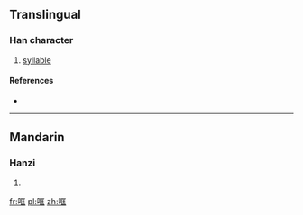 ==Translingual==

===Han character===
{{Han char|rn=30|rad=口|as=06|sn=9|four=|canj=口尸一土 (RSMG), XX口尸一 (XXRSM)}}

# [[syllable]]

====References====
* {{Han ref|kx=0189.271|hdz=10611.020|uh=54D0|ud=21712}}

----

==Mandarin==

===Hanzi===
{{cmn-hanzi|pin=[[è]] ([[e4]]), [[kuāng]] ([[kuang1]]), [[yā]] ([[ya1]]), [[yǎ]] ([[ya3]])|wg=o<sup>4</sup>, k'uang<sup>1</sup>, ya<sup>1</sup>, ya<sup>3</sup>}}

# {{defn|Mandarin|sort=口06}}

[[fr:哐]]
[[pl:哐]]
[[zh:哐]]
